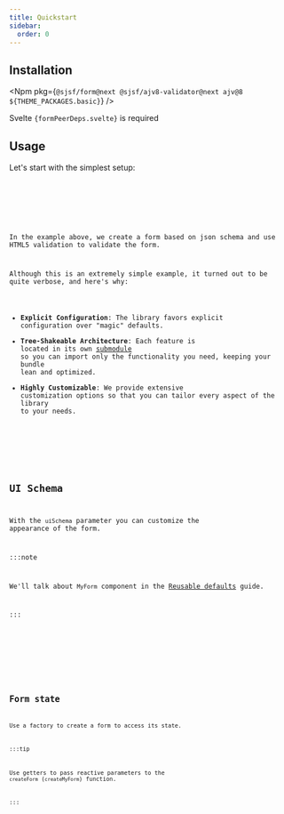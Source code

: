 ```yaml
---
title: Quickstart
sidebar:
  order: 0
---
```








## Installation

<Npm
  pkg={`@sjsf/form@next @sjsf/ajv8-validator@next ajv@8 ${THEME_PACKAGES.basic}`}
/>

Svelte <code>{formPeerDeps.svelte}</code> is required

## Usage

Let's start with the simplest setup:

<Code code={simpleSetupCode} lang="svelte" />

<FormCard>
  <SimpleSetupForm client:only="svelte" />
</FormCard>

In the example above, we create a form based on json schema and
use HTML5 validation to validate the form.

Although this is an extremely simple example, it turned out to be quite verbose, and here's why:

- **Explicit Configuration**: The library favors explicit configuration over "magic" defaults.
- **Tree-Shakeable Architecture**: Each feature is located in its own [submodule](https://nodejs.org/api/packages.html#subpath-exports)
so you can import only the functionality you need, keeping your bundle lean and optimized.
- **Highly Customizable**: We provide extensive customization options so that you can tailor every aspect of the library to your needs.

<LinkCard title="Schema" href="../../form/schema/" />

<LinkCard title="Form options" href="../../form/options/" />

## UI Schema

With the `uiSchema` parameter you can customize the appearance of the form.

:::note

We'll talk about `MyForm` component in the [Reusable defaults](../reusable-defaults/) guide.

:::

<Code code={uiSchemaCode} lang="svelte" />

<FormCard>
  <UiSchemaForm client:only="svelte" />
</FormCard>

<LinkCard title="UI Schema" href="../../form/ui-schema/" />

## Form state

Use a factory to create a form to access its state.

:::tip

Use getters to pass reactive parameters to the `createForm` (`createMyForm`) function.

:::

<Code code={formStateCode} lang="svelte" />

<FormCard>
  <FormStateForm client:only="svelte" />
</FormCard>

<LinkCard title="Form state" href="../../form/state/" />
